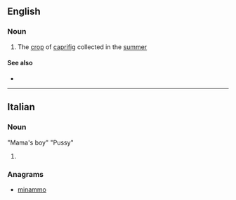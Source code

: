 ==English==

===Noun===
{{head|en|noun}}

# The [[crop]] of [[caprifig]] collected in the [[summer]]

====See also====
* {{l|en|profichi}}

----

==Italian==

===Noun===
"Mama's boy" "Pussy"
{{head|it|noun plural form|g=m}}

# {{plural of|mammone|lang=it}}

===Anagrams===
* [[minammo#Italian|minammo]]